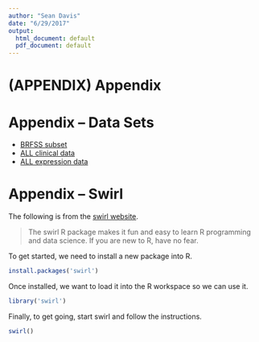 ```yaml
---
author: "Sean Davis"
date: "6/29/2017"
output:
  html_document: default
  pdf_document: default
---
```


# (APPENDIX) Appendix {-}

# Appendix -- Data Sets

- [BRFSS subset](BRFSS-subset.csv)
- [ALL clinical data](ALL-phenoData.csv)
- [ALL expression data](ALL-expression.csv)


# Appendix -- Swirl

The following is from the [swirl website](http://swirlstats.com/students.html).

> The swirl R package makes it fun and easy to learn R programming and data science. If you are new to R, have no fear. 


To get started, we need to install a new package into R. 

```r
install.packages('swirl')
```

Once installed, we want to load it into the R workspace so we can use it.

```r
library('swirl')
```

Finally, to get going, start swirl and follow the instructions.

```r
swirl()
```

